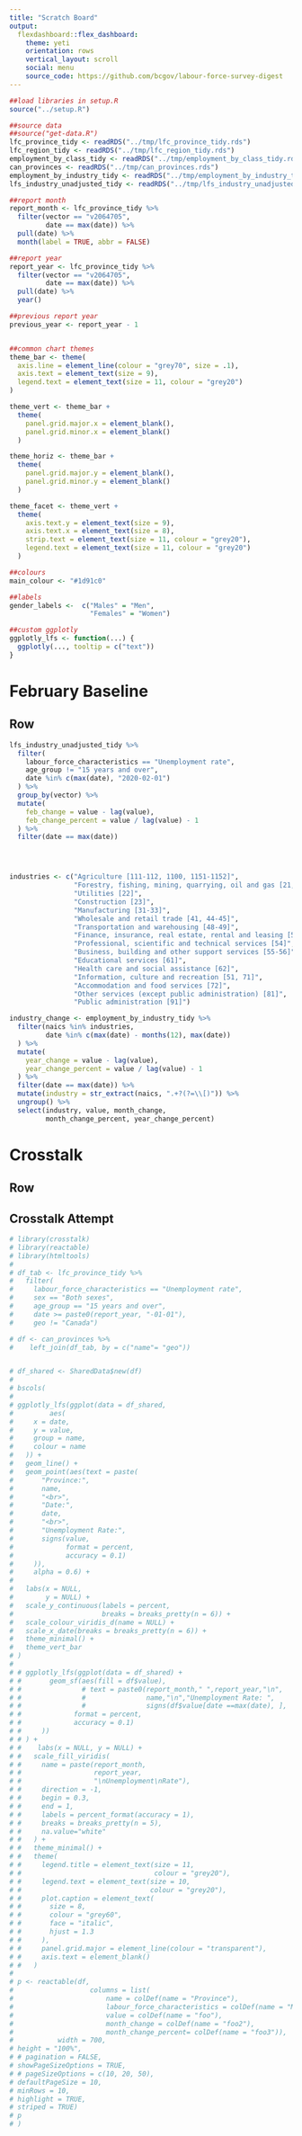 ```yaml
---
title: "Scratch Board"
output: 
  flexdashboard::flex_dashboard:
    theme: yeti
    orientation: rows
    vertical_layout: scroll
    social: menu
    source_code: https://github.com/bcgov/labour-force-survey-digest
---
```


<!--
Copyright 2020 Province of British Columbia

Licensed under the Apache License, Version 2.0 (the "License");
you may not use this file except in compliance with the License.
You may obtain a copy of the License at

http://www.apache.org/licenses/LICENSE-2.0

Unless required by applicable law or agreed to in writing, software distributed under the License is distributed on an "AS IS" BASIS,
WITHOUT WARRANTIES OR CONDITIONS OF ANY KIND, either express or implied.
See the License for the specific language governing permissions and limitations under the License.
-->

```r
##load libraries in setup.R
source("../setup.R")

##source data
##source("get-data.R")
lfc_province_tidy <- readRDS("../tmp/lfc_province_tidy.rds")
lfc_region_tidy <- readRDS("../tmp/lfc_region_tidy.rds")
employment_by_class_tidy <- readRDS("../tmp/employment_by_class_tidy.rds")
can_provinces <- readRDS("../tmp/can_provinces.rds")
employment_by_industry_tidy <- readRDS("../tmp/employment_by_industry_tidy.rds")
lfs_industry_unadjusted_tidy <- readRDS("../tmp/lfs_industry_unadjusted_tidy.rds")

##report month
report_month <- lfc_province_tidy %>%
  filter(vector == "v2064705",
         date == max(date)) %>%
  pull(date) %>%
  month(label = TRUE, abbr = FALSE)

##report year
report_year <- lfc_province_tidy %>%
  filter(vector == "v2064705",
         date == max(date)) %>%
  pull(date) %>%
  year()

##previous report year
previous_year <- report_year - 1


##common chart themes
theme_bar <- theme(
  axis.line = element_line(colour = "grey70", size = .1),
  axis.text = element_text(size = 9),
  legend.text = element_text(size = 11, colour = "grey20")
)

theme_vert <- theme_bar +
  theme(
    panel.grid.major.x = element_blank(),
    panel.grid.minor.x = element_blank()
  )

theme_horiz <- theme_bar +
  theme(
    panel.grid.major.y = element_blank(),
    panel.grid.minor.y = element_blank()
  )

theme_facet <- theme_vert +
  theme(
    axis.text.y = element_text(size = 9),
    axis.text.x = element_text(size = 8),
    strip.text = element_text(size = 11, colour = "grey20"),
    legend.text = element_text(size = 11, colour = "grey20")
  )

##colours
main_colour <- "#1d91c0"

##labels
gender_labels <-  c("Males" = "Men",
                    "Females" = "Women")

##custom ggplotly
ggplotly_lfs <- function(...) {
  ggplotly(..., tooltip = c("text"))
}
```


February Baseline
==========================================================================

Row
-------------------------------------------------------------------------

```r

lfs_industry_unadjusted_tidy %>%
  filter(
    labour_force_characteristics == "Unemployment rate",
    age_group != "15 years and over",
    date %in% c(max(date), "2020-02-01")
  ) %>%
  group_by(vector) %>% 
  mutate(
    feb_change = value - lag(value),
    feb_change_percent = value / lag(value) - 1
  ) %>%
  filter(date == max(date))




industries <- c("Agriculture [111-112, 1100, 1151-1152]",
                "Forestry, fishing, mining, quarrying, oil and gas [21, 113-114, 1153, 2100]",
                "Utilities [22]",
                "Construction [23]",
                "Manufacturing [31-33]",
                "Wholesale and retail trade [41, 44-45]",
                "Transportation and warehousing [48-49]",
                "Finance, insurance, real estate, rental and leasing [52-53]",
                "Professional, scientific and technical services [54]",
                "Business, building and other support services [55-56]",
                "Educational services [61]",
                "Health care and social assistance [62]",
                "Information, culture and recreation [51, 71]",
                "Accommodation and food services [72]",
                "Other services (except public administration) [81]",
                "Public administration [91]")    

industry_change <- employment_by_industry_tidy %>% 
  filter(naics %in% industries,
         date %in% c(max(date) - months(12), max(date))
  ) %>%
  mutate(
    year_change = value - lag(value),
    year_change_percent = value / lag(value) - 1
  ) %>%
  filter(date == max(date)) %>% 
  mutate(industry = str_extract(naics, ".+?(?=\\[)")) %>%
  ungroup() %>% 
  select(industry, value, month_change,
         month_change_percent, year_change_percent) 

```


Crosstalk
==========================================================================

Row
-------------------------------------------------------------------------

## Crosstalk Attempt

```r
# library(crosstalk)
# library(reactable)
# library(htmltools)
# 
# df_tab <- lfc_province_tidy %>%
#   filter(
#     labour_force_characteristics == "Unemployment rate",
#     sex == "Both sexes",
#     age_group == "15 years and over",
#     date >= paste0(report_year, "-01-01"),
#     geo != "Canada")

# df <- can_provinces %>% 
#    left_join(df_tab, by = c("name"= "geo"))


# df_shared <- SharedData$new(df)
# 
# bscols(
# 
# ggplotly_lfs(ggplot(data = df_shared,
#         aes(
#     x = date,
#     y = value,
#     group = name,
#     colour = name
#   )) +
#   geom_line() +
#   geom_point(aes(text = paste(
#       "Province:",
#       name,
#       "<br>",
#       "Date:",
#       date,
#       "<br>",
#       "Unemployment Rate:",
#       signs(value,
#             format = percent,
#             accuracy = 0.1)
#     )),
#     alpha = 0.6) +
#  
#   labs(x = NULL,
#        y = NULL) +
#   scale_y_continuous(labels = percent,
#                      breaks = breaks_pretty(n = 6)) +
#   scale_colour_viridis_d(name = NULL) +
#   scale_x_date(breaks = breaks_pretty(n = 6)) +
#   theme_minimal() +
#   theme_vert_bar
# )
# 
# # ggplotly_lfs(ggplot(data = df_shared) + 
# #       geom_sf(aes(fill = df$value),
# #               # text = paste0(report_month," ",report_year,"\n",
# #               #               name,"\n","Unemployment Rate: ",
# #               #               signs(df$value[date ==max(date), ],
# #             format = percent,
# #             accuracy = 0.1)
# #     ))
# # ) +
# #    labs(x = NULL, y = NULL) +
# #   scale_fill_viridis(
# #     name = paste(report_month,
# #                  report_year,
# #                  "\nUnemployment\nRate"),
# #     direction = -1,
# #     begin = 0.3,
# #     end = 1,
# #     labels = percent_format(accuracy = 1),
# #     breaks = breaks_pretty(n = 5),
# #     na.value="white"
# #   ) +
# #   theme_minimal() +
# #   theme(
# #     legend.title = element_text(size = 11, 
# #                                 colour = "grey20"),
# #     legend.text = element_text(size = 10,
# #                                colour = "grey20"),
# #     plot.caption = element_text(
# #       size = 8,
# #       colour = "grey60",
# #       face = "italic",
# #       hjust = 1.3
# #     ),
# #     panel.grid.major = element_line(colour = "transparent"),
# #     axis.text = element_blank()
# #   )
# 
# p <- reactable(df,
#                   columns = list(
#                       name = colDef(name = "Province"),
#                       labour_force_characteristics = colDef(name = "Metric"),
#                       value = colDef(name = "foo"),
#                       month_change = colDef(name = "foo2"),
#                       month_change_percent= colDef(name = "foo3")),
#           width = 700,
# height = "100%",
# # pagination = FALSE,
# showPageSizeOptions = TRUE,
# # pageSizeOptions = c(10, 20, 50),
# defaultPageSize = 10,
# minRows = 10,
# highlight = TRUE,
# striped = TRUE)
# p
# )
```

